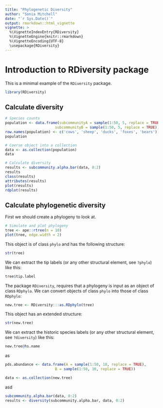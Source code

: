 ```yaml
---
title: "Phylogenetic Diversity"
author: "Sonia Mitchell"
date: "`r Sys.Date()`"
output: rmarkdown::html_vignette
vignette: >
  %\VignetteIndexEntry{RDiversity}
  %\VignetteEngine{knitr::rmarkdown}
  %\VignetteEncoding{UTF-8}
  \usepackage{RDiversity}
---
```


# Introduction to RDiversity package

This is a minimal example of the `RDiversity` package. 

```r
library(RDiversity)
```


## Calculate diversity

```r
# Species counts
population <- data.frame(subcommunityA = sample(1:50, 5, replace = TRUE),
                       subcommunityB = sample(1:50, 5, replace = TRUE))
row.names(population) <- c('cows', 'sheep', 'ducks', 'foxes', 'bears')
population

# Coerse object into a collection
data <- as.collection(population)
data

# Calculate diversity
results <- subcommunity.alpha.bar(data, 0:2)
results
class(results)
attributes(results)
plot(results)
rdplot(results)
```



## Calculate phylogenetic diversity

First we should create a phylogeny to look at. 

```r
# Simulate and plot phylogeny
tree <- ape::rtree(n = 10)
plot(tree, edge.width = 2)
```

This object is of class `phylo` and has the following structure:

```r
str(tree)
```

We can extract the tip labels (or any other structural element, see `?phylo`) 
like this:

```r
tree$tip.label
```

The package `RDiversity`, requires that a phylogeny is input as an object of 
class `RDphylo`. We can convert objects of class `phylo` into those of class 
`RDphylo`:

```r
new.tree <- RDiversity:::as.RDphylo(tree)
```

This object has an extended structure:

```r
str(new.tree)
```

We can extract the historic species labels (or any other structural element, 
see `?diversity`) like this:

```r
new.tree@hs.name
```

as

```r
pds.abundance <- data.frame(A = sample(1:50, 10, replace = TRUE),
                       B = sample(1:50, 10, replace = TRUE))

data <- as.collection(new.tree)
```

asd

```r
subcommunity.alpha.bar(data, 0:2)
results <- diversity(subcommunity.alpha.bar, data, 0:2)

```